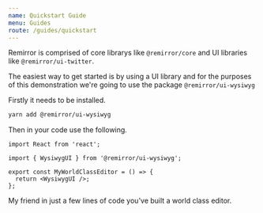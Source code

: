 ```yaml
---
name: Quickstart Guide
menu: Guides
route: /guides/quickstart
---
```


Remirror is comprised of core librarys like `@remirror/core` and UI libraries like `@remirror/ui-twitter`.

The easiest way to get started is by using a UI library and for the purposes of this demonstration we're going to use the package `@remirror/ui-wysiwyg`

Firstly it needs to be installed.

```bash
yarn add @remirror/ui-wysiwyg
```

Then in your code use the following.

```tsx
import React from 'react';

import { WysiwygUI } from '@remirror/ui-wysiwyg';

export const MyWorldClassEditor = () => {
  return <WysiwygUI />;
};
```

My friend in just a few lines of code you've built a world class editor.
